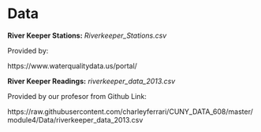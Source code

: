 # Data

**River Keeper Stations:** *Riverkeeper_Stations.csv*

Provided by: 

https://www.waterqualitydata.us/portal/



**River Keeper Readings:** *riverkeeper_data_2013.csv*

Provided by our profesor from Github Link:

https://raw.githubusercontent.com/charleyferrari/CUNY_DATA_608/master/module4/Data/riverkeeper_data_2013.csv
